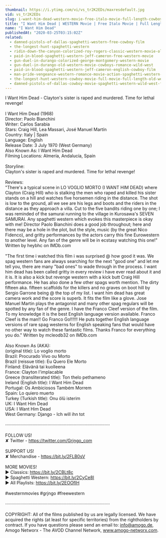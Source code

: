 ```yaml
---
thumbnail: https://i.ytimg.com/vi/vs_tr2K2EDs/maxresdefault.jpg
vid: vs_tr2K2EDs
slug: i-want-him-dead-western-movie-free-italo-movie-full-length-cowboy-film
title: "I Want Him Dead | WESTERN Movie | Free Italo Movie | Full Length | Cowboy Film"
name: "I Want Him Dead"
publishedAt: "2020-03-25T03:15:02Z"
related:
  - damned-pistols-of-dallas-spaghetti-western-free-cowboy-film
  - the-longest-hunt-spaghetti-western
  - ridin-down-the-canyon-colorized-roy-rogers-classic-western-movie-old-west
  - paid-in-blood-spaghetti-western-jeff-cameron-free-western-movie
  - gun-duel-in-durango-colorized-george-montgomery-western-movie
  - gun-duel-in-durango-old-western-movie-cowboys-romance-wild-west
  - paid-in-blood-spaghetti-western-jeff-cameron-english-cowboy-film
  - man-pride-vengeance-western-romance-movie-action-spaghetti-western-wild-west
  - the-longest-hunt-western-cowboy-movie-full-movie-full-length-old-western-free-film
  - damned-pistols-of-dallas-cowboy-movie-spaghetti-western-wild-west-free-full-western-movie
---
```


I Want Him Dead - Clayton's sister is raped and murdered. Time for lethal revenge! <br />
<br />
I Want Him Dead (1968)<br />
Director: Paolo Bianchini<br />
Writer: Carlos Sarabia<br />
Stars: Craig Hill, Lea Massari, José Manuel Martín<br />
Country: Italy | Spain<br />
Language: English<br />
Release Date: 3 July 1970 (West Germany) <br />
Also Known As: I Want Him Dead <br />
Filming Locations: Almería, Andalucía, Spain <br />
<br />
Storyline: <br />
Clayton's sister is raped and murdered. Time for lethal revenge!<br />
<br />
Reviews: <br />
"There's a typical scene in LO VOGLIO MORTO (I WANT HIM DEAD) where Clayton (Craig Hill) who is stalking the men who raped and killed his sister stands on a hill and watches five horsemen riding in the distance. The shot is low to the ground, all we see are his legs and boots and the riders in the distance as they approach a villa. Cut to the five bandits riding one by one; I was reminded of the samurai running to the village in Kurosawa's SEVEN SAMURAI. Any spaghetti western which evokes this masterpiece is okay with me! Director Paolo Bianchini does a good job throughout; here and there may be a hole in the plot, but the style, music (by the great Nico Fidenco), and gritty performances by the actors carry this fine Eurowestern to another level. Any fan of the genre will be in ecstasy watching this one!" Written by heybhc on IMDb.com<br />
<br />
"The first time i watched this film i was surprised @ how good it was. We spag western fans are always searching for the next "good one" and let me tell you, there are many "bad ones" to wade through in the process. I want him dead has been called gritty in every review i have ever read about it and it is. It is also a kick but revenge western with a kick butt Craig Hill performance. He has also done a few other spags worth mention. The dirty fifteen aka. fifteen scaffolds for the killers and no graves on boot hill by Sergio Garrone being @ the top of my list. I want him dead has great camera work and the score is superb. It fits the film like a glove. Jose Manuel Martin plays the antagonist and many other spag regulars will be spotted by any fan of the genre. I have the Franco Cleef version of the film. To my knowledge it is the best English language version available. Franco Cleef is the man!! Go Franco Go!!!!!! He puts together English language versions of rare spag westerns for English speaking fans that would have no other way to watch these fantastic films. Thanks Franco for everything you do." Written by mcleodb32 on IMDb.com<br />
<br />
Also Known As (AKA):<br />
(original title): Lo voglio morto<br />
Brazil: Procurado Vivo ou Morto<br />
Brazil (reissue title): Eu Quero Ele Morto<br />
Finland: Elävänä tai kuolleena<br />
France: Clayton l'implacable<br />
Greece (transliterated title): Ton thelo pethameno<br />
Ireland (English title): I Want Him Dead<br />
Portugal: Os Ambiciosos Também Morrem<br />
Spain: Lo quiero muerto<br />
Turkey (Turkish title): Onu ölü isterim<br />
UK: I Want Him Dead<br />
USA: I Want Him Dead<br />
West Germany: Django - Ich will ihn tot<br />
<br />
····················································································<br />
<br />
FOLLOW US!<br />
✘ Twitter - https://twitter.com/Grjngo_com<br />
<br />
SUPPORT US!<br />
✘ Merchandise - https://bit.ly/2FLB0sV<br />
<br />
MORE MOVIES! <br />
► Classics: https://bit.ly/2CBLt8c <br />
► Spaghetti Western: https://bit.ly/2CyCe8I <br />
► All Playlists: https://bit.ly/2EOOfIH <br />
<br />
#westernmovies #grjngo #freewestern<br />
<br />
····················································································<br />
<br />
COPYRIGHT: All of the films published by us are legally licensed. We have acquired the rights (at least for specific territories) from the rightholders by contract. If you have questions please send an email to: info@amogo.de, Amogo Networx - The AVOD Channel Network, www.amogo-networx.com.